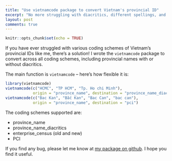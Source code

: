 ```yaml
---
title: "Use vietnamcode package to convert Vietnam's provincial ID"
excerpt: "No more struggling with diacritics, different spellings, and various coding schemes."
layout: post
comments: true
---
```


```r
knitr::opts_chunk$set(echo = TRUE)
```

If you have ever struggled with various coding schemes of Vietnam's provincial IDs like me, there's a solution! I wrote the `vietnamcode` package to convert across all coding schemes, including provincial names with or without diacritics.

The main function is `vietnamcode` -- here's how flexible it is:

```r
library(vietnamcode)
vietnamcode(c("HCMC", "TP HCM", "Tp. Ho chi Minh"), 
            origin = "province_name", destination = "province_name_diacritics")
vietnamcode(c("Bac Kan", "Bắc Kan", "Bac Can", "bac can"),
            origin = "province_name", destination = "pci")
```

The coding schemes supported are:

- province_name
- province_name_diacritics
- enterprise_census (old and new)
- PCI

If you find any bug, please let me know at [my package on github](http://github.com/LaDilettante/vietnamcode). I hope you find it useful.